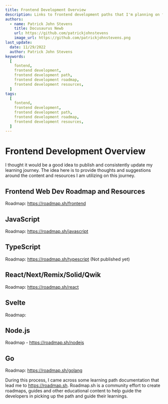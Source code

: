 ```yaml
---
title: Frontend Development Overview
description: Links to frontend development paths that I'm planning on following
authors:
  - name: Patrick John Stevens
    title: Docusaurus Newb
    url: https://github.com/patrickjohnstevens
    image_url: https://github.com/patrickjohnstevens.png
last_update:
  date: 11/29/2022
  author: Patrick John Stevens
keywords:
  [
    fontend,
    frontend development,
    frontend development path,
    frontend development roadmap,
    frontend development resources,
  ]
tags:
  [
    fontend,
    frontend development,
    frontend development path,
    frontend development roadmap,
    frontend development resources,
  ]
---
```


# Frontend Development Overview

I thought it would be a good idea to publish and consistently update my learning journey. The idea here is to provide thoughts and suggestions around the content and resources I am utilizing on this journey.

## Frontend Web Dev Roadmap and Resources

Roadmap: <https://roadmap.sh/frontend>

## JavaScript

Roadmap: <https://roadmap.sh/javascript>

## TypeScript

Roadmap: <https://roadmap.sh/typescript> (Not published yet)

## React/Next/Remix/Solid/Qwik

Roadmap: <https://roadmap.sh/react>

## Svelte

Roadmap:

## Node.js

Roadmap - <https://roadmap.sh/nodejs>

## Go

Roadmap: <https://roadmap.sh/golang>

During this process, I came across some learning path documentation that lead me to <https://roadmap.sh>. Roadmap.sh is a community effort to create roadmaps, guides and other educational content to help guide the developers in picking up the path and guide their learnings.
